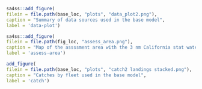 <!-- ====================================================================== --> 
<!-- ******************* Data Used in the Model *************************** --> 
<!-- ====================================================================== --> 


```r
sa4ss::add_figure(
filein = file.path(base_loc, "plots", "data_plot2.png"), 
caption = "Summary of data sources used in the base model",
label = 'data-plot')
```	


```r
sa4ss::add_figure(
filein = file.path(fig_loc, "assess_area.png"), 
caption = "Map of the assssment area with the 3 nm California stat water boundary.  The northern California model includes areas from Pt. Conception to the California-Oregon border and the southern California assessment includes areas from Pt. Concpetion to the USA-Mexico border",
label = 'assess-area')
```	



<!-- ====================================================================== -->  
<!-- ****************** Catches Used in the Model ************************* --> 
<!-- ====================================================================== -->  

```r
add_figure(
filein = file.path(base_loc, "plots", "catch2 landings stacked.png"), 
caption = "Catches by fleet used in the base model",
label = 'catch')
```	
